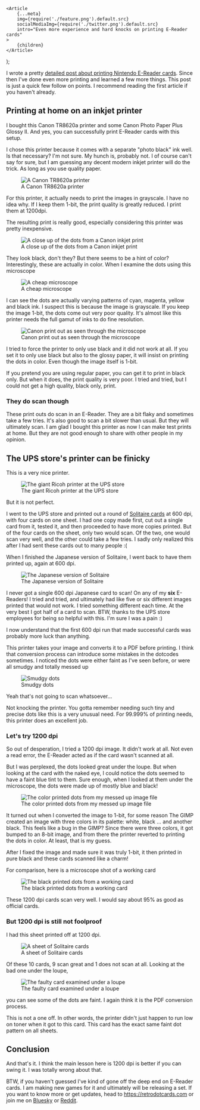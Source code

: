 
	<Article
		{...meta}
		img={require('./feature.png').default.src}
		socialMediaImg={require('./twitter.png').default.src}
		intro="Even more experience and hard knocks on printing E-Reader cards"
	>
		{children}
	</Article>
);

I wrote a pretty [detailed post about printing Nintendo E-Reader cards](/blog/printing-ereader-cards). Since then I've done even more printing and learned a few more things. This post is just a quick few follow on points. I recommend reading the first article if you haven't already.

## Printing at home on an inkjet printer

I bought this Canon TR8620a printer and some Canon Photo Paper Plus Glossy II. And yes, you can successfully print E-Reader cards with this setup.

I chose this printer because it comes with a separate "photo black" ink well. Is that necessary? I'm not sure. My hunch is, probably not. I of course can't say for sure, but I am guessing any decent modern inkjet printer will do the trick. As long as you use quality paper.

<figure>
	<img
		src={require('./canonPrinter.jpg').default.src}
		alt="A Canon TR8620a printer"
	/>
	<figcaption>A Canon TR8620a printer</figcaption>
</figure>

For this printer, it actually needs to print the images in grayscale. I have no idea why. If I keep them 1-bit, the print quality is greatly reduced. I print them at 1200dpi.

The resulting print is really good, especially considering this printer was pretty inexpensive.

<figure>
	<img
		src={require('./canonCloseUp.jpg').default.src}
		alt="A close up of the dots from a Canon inkjet print"
	/>
	<figcaption>A close up of the dots from a Canon inkjet print</figcaption>
</figure>

They look black, don't they? But there seems to be a hint of color? Interestingly, these are actually in color. When I examine the dots using this microscope

<figure>
	<img src={require('./microscope.jpg').default.src} alt="A cheap microscope" />
	<figcaption>A cheap microscope</figcaption>
</figure>

I can see the dots are actually varying patterns of cyan, magenta, yellow and black ink. I suspect this is because the image is grayscale. If you keep the image 1-bit, the dots come out very poor quality. It's almost like this printer needs the full gamut of inks to do fine resolution.

<figure>
	<img
		src={require('./canonMicroscope.jpg').default.src}
		alt="Canon print out as seen through the microscope"
	/>
	<figcaption>Canon print out as seen through the microscope</figcaption>
</figure>

I tried to force the printer to only use black and it did not work at all. If you set it to only use black but also to the glossy paper, it will insist on printing the dots in color. Even though the image itself is 1-bit.

If you pretend you are using regular paper, you can get it to print in black only. But when it does, the print quality is very poor. I tried and tried, but I could not get a high quality, black only, print.

### They do scan though

These print outs do scan in an E-Reader. They are a bit flaky and sometimes take a few tries. It's also good to scan a bit slower than usual. But they will ultimately scan. I am glad I bought this printer as now I can make test prints at home. But they are not good enough to share with other people in my opinion.

## The UPS store's printer can be finicky

This is a very nice printer.

<figure>
	<img
		src={require('../printing-ereader-cards/upsStoreRicoh.jpg').default.src}
		alt="The giant Ricoh printer at the UPS store"
	/>
	<figcaption>The giant Ricoh printer at the UPS store</figcaption>
</figure>

But it is not perfect.

I went to the UPS store and printed out a round of [Solitaire cards](/blog/cramming-solitaire-onto-a-nintendo-ereader-card/) at 600 dpi, with four cards on one sheet. I had one copy made first, cut out a single card from it, tested it, and then proceeded to have more copies printed. But of the four cards on the sheet, only two would scan. Of the two, one would scan very well, and the other could take a few tries. I sadly only realized this after I had sent these cards out to many people :(

When I finished the Japanese version of Solitaire, I went back to have them printed up, again at 600 dpi.

<figure>
	<img
		src={require('./solitaireCardJpn.png').default.src}
		alt="The Japanese version of Solitaire"
	/>
	<figcaption>The Japanese version of Solitaire</figcaption>
</figure>

I never got a single 600 dpi Japanese card to scan! On any of my **six** E-Readers! I tried and tried, and ultimately had like five or six different images printed that would not work. I tried something different each time. At the very best I got half of a card to scan. BTW, thanks to the UPS store employees for being so helpful with this. I'm sure I was a pain :)

I now understand that the first 600 dpi run that made successful cards was probably more luck than anything.

This printer takes your image and converts it to a PDF before printing. I think that conversion process can introduce some mistakes in the dotcodes sometimes. I noticed the dots were either faint as I've seen before, or were all smudgy and totally messed up

<figure>
	<img src={require('./smudgyLoupe.jpg').default.src} alt="Smudgy dots" />
	<figcaption>Smudgy dots</figcaption>
</figure>

Yeah that's not going to scan whatsoever...

Not knocking the printer. You gotta remember needing such tiny and precise dots like this is a very unusual need. For 99.999% of printing needs, this printer does an excellent job.

### Let's try 1200 dpi

So out of desperation, I tried a 1200 dpi image. It didn't work at all. Not even a read error, the E-Reader acted as if the card wasn't scanned at all.

But I was perplexed, the dots looked great under the loupe. But when looking at the card with the naked eye, I could notice the dots seemed to have a faint blue tint to them. Sure enough, when I looked at them under the microscope, the dots were made up of mostly blue and black!

<figure>
	<img
		src={require('./ups1200BlueDots.jpg').default.src}
		alt="The color printed dots from my messed up image file"
	/>
	<figcaption>The color printed dots from my messed up image file</figcaption>
</figure>

It turned out when I converted the image to 1-bit, for some reason The GIMP created an image with three colors in its palette: white, black ... and another black. This feels like a bug in the GIMP? Since there were three colors, it got bumped to an 8-bit image, and from there the printer reverted to printing the dots in color. At least, that is my guess.

After I fixed the image and made sure it was truly 1-bit, it then printed in pure black and these cards scanned like a charm!

For comparison, here is a microscope shot of a working card

<figure>
	<img
		src={require('./ups1200ProperBlack.jpg').default.src}
		alt="The black printed dots from a working card"
	/>
	<figcaption>The black printed dots from a working card</figcaption>
</figure>

These 1200 dpi cards scan very well. I would say about 95% as good as official cards.

### But 1200 dpi is still not foolproof

I had this sheet printed off at 1200 dpi.

<figure>
	<img
		src={require('./solitaireJpnEngSheet.jpg').default.src}
		alt="A sheet of Solitaire cards"
	/>
	<figcaption>A sheet of Solitaire cards</figcaption>
</figure>

Of these 10 cards, 9 scan great and 1 does not scan at all. Looking at the bad one under the loupe,

<figure>
	<img
		src={require('./bad1200UnderLoupe.jpg').default.src}
		alt="The faulty card examined under a loupe"
	/>
	<figcaption>The faulty card examined under a loupe</figcaption>
</figure>

you can see some of the dots are faint. I again think it is the PDF conversion process.

This is not a one off. In other words, the printer didn't just happen to run low on toner when it got to this card. This card has the exact same faint dot pattern on all sheets.

## Conclusion

And that's it. I think the main lesson here is 1200 dpi is better if you can swing it. I was totally wrong about that.

BTW, if you haven't guessed I've kind of gone off the deep end on E-Reader cards. I am making new games for it and ultimately will be releasing a set. If you want to know more or get updates, head to https://retrodotcards.com or join me on [Bluesky](https://bsky.app/profile/retrodotcards.com) or [Reddit](https://reddit.com/r/retrodotcards).

